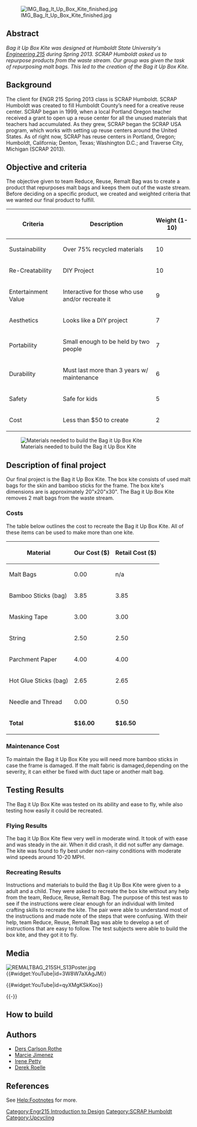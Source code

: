 [[Image:IMG_Bag_It_Up_Box_Kite_finished.jpg|thumb]]

==Abstract==
''Bag it Up Box Kite was designed at Humboldt State University's [[Engr215_Introduction_to_Design|Engineering 215]] during Spring 2013. SCRAP Humboldt asked us to repurpose products from the waste stream. Our group was given the task of repurposing malt bags. This led to the creation of the Bag it Up Box Kite.''

== Background ==
The client for ENGR 215 Spring 2013 class is SCRAP Humboldt. SCRAP Humboldt was created to fill Humboldt County’s need for a creative reuse center.
SCRAP began in 1999, when a local Portland Oregon teacher received a grant to open up a reuse center for all the unused materials that teachers had accumulated. As they grew, SCRAP began the SCRAP USA program, which works with setting up reuse centers around the United States. As of right now, SCRAP has reuse centers in Portland, Oregon; Humboldt, California; Denton, Texas; Washington D.C.; and Traverse City, Michigan (SCRAP 2013).

== Objective and criteria ==
The objective given to team Reduce, Reuse, Remalt Bag was to create a product that repurposes 
malt bags and keeps them out of the waste stream. Before deciding on a specific product, we created and weighted criteria that we wanted our final product to fulfill. 
{| class="wikitable sortable"
|-
! Criteria 
! Description
! Weight (1-10)
|-
|Sustainability
| Over 75% recycled materials
| 10
|-
| Re-Creatability 
| DIY Project
| 10
|-
| Entertainment Value 
| Interactive for those who use and/or recreate it
| 9
|-
| Aesthetics 
| Looks like a DIY project
| 7
|-
| Portability 
| Small enough to be held by two people
| 7
|-
| Durability 
| Must last more than 3 years w/ maintenance
| 6
|-
| Safety
| Safe for kids
| 5
|-
| Cost
| Less than $50 to create
| 2
|}


[[Image:Bag_It_Up_Box_Kite_Materials.jpg|thumb|right|Materials needed to build the Bag it Up Box Kite]]

== Description of final project ==
Our final project is the Bag it Up Box Kite. The box kite consists of used malt bags for the skin and bamboo sticks for the frame. The box kite's dimensions are is approximately 20"x20"x30". The Bag it Up Box Kite removes 2 malt bags from the waste stream.

=== Costs ===
The table below outlines the cost to recreate the Bag it Up Box Kite. All of these items can be used to make more than one kite.
{| class="wikitable sortable"
|-
! Material 
! Our Cost ($)
! Retail Cost ($)
|-
| Malt Bags
| 0.00 
| n/a
|-
| Bamboo Sticks (bag)
| 3.85
| 3.85
|-
| Masking Tape
| 3.00
| 3.00
|-
| String
| 2.50
| 2.50
|-
| Parchment Paper
| 4.00
| 4.00
|-
| Hot Glue Sticks (bag)
| 2.65
| 2.65
|-
| Needle and Thread
| 0.00
| 0.50
|-class="sortbottom"
| '''Total'''
| '''$16.00'''
| '''$16.50'''
|}

===Maintenance Cost===
To maintain the Bag it Up Box Kite you will need more bamboo sticks in case the frame is damaged. If the malt fabric is damaged,depending on the severity, it can either be fixed with duct tape or another malt bag.

==Testing Results==
The Bag it Up Box Kite was tested on its ability and ease to fly, while also testing how easily it could be recreated.
===Flying Results===
The bag it Up Box Kite flew very well in moderate wind. It took of with ease and was steady in the air. When it did crash, it did not suffer any damage. The kite was found to fly best under non-rainy conditions with moderate wind speeds around 10-20 MPH.
===Recreating Results===
Instructions and materials to build the Bag it Up Box Kite were given to a adult and a child. They were asked to recreate the box kite without any help from the team, Reduce, Reuse, Remalt Bag. The purpose of this test was to see if the instructions were clear enough for an individual with limited crafting skills to recreate the kite. 
The pair were able to understand most of the instructions and made note of the steps that were confusing. With their help, team Reduce, Reuse, Remalt Bag was able to develop a set of instructions that are easy to follow. The test subjects were able to build the box kite, and they got it to fly.

==Media==
[[File:REMALTBAG_215SH_S13Poster.jpg|right]]
{{#widget:YouTube|id=3W8W7aXAgJM}}

{{#widget:YouTube|id=qyXMgKSkKoo}}

{{-}}

==How to build==
{{How to
 |title= Steps to Build Box Kite
 |header1= Image 1
 |header2= Image 2<td>Step 1
 |pics= 
 |size= 
 |File:IMG.Bag_It_Up_Box_Kite_Step1.jpeg |Caption | |[[File:IMG.Bag_It_Up_Box_Kite_Step1.2.jpeg|Caption |180px]]<td><b>Step 1:</b> To start, you will need 2 clean, dry malt bags. Cut the bottom seams out and cut down the back of the bag (opposite of the front label). This project does not use the plastic liner. You should now have 2 pieces around 44"x30".
 |footer= Footer
|header1= Image 3
 |header2= Image 4<td>Step 2
 |pics=   
 |size= 
 |File:IMG_step2.JPG |Caption | |[[File:IMG_Bag_It_Up_Box_Kite_step2.3.JPG |Caption |180px]]<td><b>Step 2:</b> Tape down a bag on a large flat surface on all edges with masking tape. Put the iron on a medium settings. With parchment paper between the iron and the malt bag, iron the entire bag from end to end until flat. 
 |footer= Footer
|header1= Image 1
 |header2= Image 2<td>Step 3
 |pics= 
 |size= 
 |File:IMG_BoxKiteStep3.jpg |Caption | |[[File:IMG_BoxKiteStep3.2.jpg|Caption |180px]]<td><b>Step 3:</b> With a ruler, mark off two rectangles measuring 41"x10". Surrounding the perimeter of the rectangle with an extra 1/2 inch of fabric for a seam draw another set of lines. 
 |footer= Footer
|header1= Image 1
 |header2= Image 2<td>Step 4
 |pics= 
 |size= 
 |File:IMG_BoxKiteStep4.JPG |Caption | |[[File:IMG_BoxKiteStep3.JPG|Caption |180px]]<td><b>Step 4:</b> While the bags are still taped down, cut along the the second set of outside lines. Leaving the bag taped makes cutting easier and prevents fraying. Do not pull loose strands, cut them only. 
 |footer= Footer
|header1= Image 1
 |header2= Image 2<td>Step 5
 |pics= 
 |size= 
 |File:IMG_BoxKiteStep5.jpg |Caption | |[[File:IMG_BoxKiteStep5.2.JPG|Caption |180px]]<td><b>Step 5:</b> Prefold all edges along the 1/2" border. Only on the 41" sides ,liberally apply glue in small sections at a time to keep the ends from fraying. 
 |footer= Footer
|header1= Image 1
 |header2= Image 2<td>Step 6
 |pics= 
 |size= 
 |File:IMG_Bag_It_UP_BoxKiteStep6.jpg |Caption | |[[File:IMG_Bag_It_UP_BoxKiteStep6.2.jpg|Caption |180px]]<td><b>Step 6:</b> Use wire cutters to cut 4 pieces of bamboo to 30" in length. Then cut 4 pieces to 27.5" for the center cross sections. If you want to make a different size kite,the formula for cross sections is width multiplied by √2. 
 |footer= Footer
|header1= Image 1
 |header2= Image 2<td>Step 7
 |pics= 
 |size= 
 |File:IMG_Bag_IT_UP_Box_Kite_Step7.jpg |Caption | |[[File:IMG_Bag_It_Up_Box_kite_Step7.1.jpg|Caption |180px]]<td><b>Step 7:</b> Take the four, 27.5" pieces, and mark their midpoints. Then glue 2 together at the midpoint to create an X with 90* angles. Tie string around the midpoint for reinforcement. Repeat to make 2 center cross sections.
 |footer= Footer
|header1= Image 1
 |header2= Image 2<td>Step 8
 |pics= 
 |size= 
 |File:IMG_Bag_It_Up_Box_Kite_Step8.jpg |Caption | |[[File:IMG_Bag_It_Up_Box_Kite_Step_8.2..jpg|Caption |180px]]<td><b>Step 8:</b> Take the 4, 30" long sticks and mark a point 10" from each end. The cross sections will be attached at these points.
 |footer= Footer
|header1= Image 1
 |header2= Image 2<td>Step 9
 |pics= 
 |size= 
 |File:IMG_Bag_It_Up_Box_Kite_Step9.jpg.jpg |Caption | |[[File:IMG_IMG_Bag_It_Up_Box_Kite_Step9.2.jpg|Caption |180px]]<td><b>Step 9:</b> Glue the cross sections to the 30" bamboo sticks. Tie string around the connection spots to reinforce. Add a dab of hot glue to prevent string from untying. Your frame should be complete with this step.
 |footer= Footer
|header1= Image 1
 |header2= Image 2<td>Step 10
 |pics= 
 |size= 
 |File:IMG_Bag_It_Up_Box_Kite_Step10.jpg |Caption | |[[File:IMG_Bag_It_Up_Box_Kite_Step10.2.jpg|Caption |180px]]<td><b>Step 10:</b> Take 2 of the malt bag rectangles and glue them together along the 10" seam. Make sure its a tight seam.  Repeat with the other 2 rectangles, crating 2 rectangles 82"x 10". You will probably have extra fabric needed for your kite but do not cut it yet. 
 |footer= Footer
|header1= Image 1
 |header2= Image 2<td>Step 11
 |pics= 
 |size= 
 |File:IMG_Bag_It_Up_Box_Kite_Step11.JPG |Caption | |[[File:IMG_Bag_It_Up_Box_Kite_Step11.2.JPG|Caption |180px]]<td><b>Step 11 a.:</b> To attach the fabric to the frame, take a rectangle of malt bag material,  (82"x10"), and wrap it around top end of the box frame. Meet the ends together and stitch together with needle and thread. Do this at top and bottom corners of fabric only. This step requires two people. One person to pull fabric taught and the other person for stitching and gluing. 
 |footer= Footer
|header1= Image 3
 |header2= Image 4<td>Step 
 |pics=   
 |size= 
 |File:IMG_Bag_It_Up_Box_Kite_Step11b.1..jpg |Caption | |[[File:IMG_Bag_It_Up_Box_Kite_Step11b.2..jpg |Caption |180px]]<td><b>Step 11 b.:</b> Glue seam between stitches on the joining seam. This will be the top portion of your kite. Repeat these steps for the bottom of kite.
If you should find that you have extra fabric you can cut the excess after gluing the seams.
 |footer= Footer
|header1= Image 1
 |header2= Image 2<td>Step
 |pics= 
 |size= 
 |File:IMG_Bag_It_Up_Box_Kite_Step12.JPG |Caption | |[[File:IMG_Bag_It_Up_Box_Kite_Step12.2.JPG|Caption |180px]]<td><b>Step 12:</b> Attach all corners with needle and thread to bamboo rod ends. Glue each corner at the position that the fabric meets the frame.
 |footer= Footer
|header1= Image 1
 |header2= Image 2<td>Step
 |pics= 
 |size= 
 |File:IMG_Bag_It_Up_Box_Kite_step13.jpg |Caption | |[[File:IMG_Bag_It_Up_Box_Kite_finished.jpg|Caption |180px]]<td><b>Step 13:</b> Attach the string to the top of one of the corners. You are ready to fly!
 |footer= Footer
|header1= Image 1
 |header2= Image 2<td>Step
 |pics= 
 |size= 
 |File:IMG_Bag_It_Up_Box_Kite_flying.jpg |Caption | |[[File:IMG_Bag_It_Up_Box_Kite_flying2.jpg|Caption |180px]]<td><b>Step 14:</b> Go fly your awesome box kite!
 |footer= Footer
|header1= Image 1
 |header2= Image 2<td>Step
 |pics= 
 |size= 
 |footer= 
}}

==Authors==
*[[User: Ders | Ders Carlson Rothe]]
*[[User:MarcieJ | Marcie Jimenez]]
*[[User:Irene petty | Irene Petty]]
*[[User:DerekAV | Derek Roelle]]

==References==
See [[Help:Footnotes]] for more.
{{Reflist}}

[[Category:Engr215 Introduction to Design]]
[[Category:SCRAP Humboldt]]
[[Category:Upcycling]]